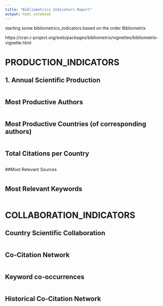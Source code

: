 ```yaml
---
title: "Bibliometrics Indicators Report"
output: html_notebook
---
```


starting some bibliometrics_indicators based on the order Bibliometrix

https://cran.r-project.org/web/packages/bibliometrix/vignettes/bibliometrix-vignette.html

# PRODUCTION_INDICATORS

## 1. Annual Scientific Production


```r

```


## Most Productive Authors

```r

```

## Most Productive Countries (of corresponding authors)

```r

```

## Total Citations per Country

```r

```


##Most Relevant Sources

```r

```


## Most Relevant Keywords

```r

```

# COLLABORATION_INDICATORS

## Country Scientific Collaboration

```r

```

## Co-Citation Network

```r

```

## Keyword co-occurrences

```r

```

## Historical Co-Citation Network
```r

```


